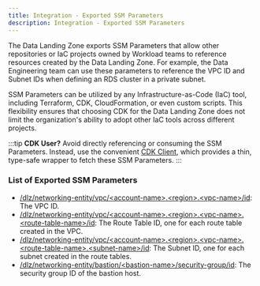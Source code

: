 ```yaml
---
title: Integration - Exported SSM Parameters
description: Integration - Exported SSM Parameters
---
```


The Data Landing Zone exports SSM Parameters that allow other repositories or IaC projects owned by Workload teams to
reference resources created by the Data Landing Zone. For example, the Data Engineering team can use these parameters
to reference the VPC ID and Subnet IDs when defining an RDS cluster in a private subnet.

SSM Parameters can be utilized by any Infrastructure-as-Code (IaC) tool, including Terraform, CDK, CloudFormation, or
even custom scripts. This flexibility ensures that choosing CDK for the Data Landing Zone does not limit the
organization's ability to adopt other IaC tools across different projects.

:::tip
**CDK User?** Avoid directly referencing or consuming the SSM Parameters. Instead, use the convenient
[CDK Client](cdk-client), which provides a thin, type-safe wrapper to fetch these SSM Parameters.
:::

### List of Exported SSM Parameters

- [/dlz/networking-entity/vpc/\<account-name\>.\<region\>.\<vpc-name\>/id](/components/networking/vpcs#exported-ssm-parameters):
The VPC ID.
- [/dlz/networking-entity/vpc/\<account-name\>.\<region\>.\<vpc-name\>.\<route-table-name\>/id](/components/networking/vpcs#exported-ssm-parameters):
The Route Table ID, one for each route table created in the VPC.
- [/dlz/networking-entity/vpc/\<account-name\>.\<region\>.\<vpc-name\>.\<route-table-name\>.\<subnet-name\>/id](/components/networking/vpcs#exported-ssm-parameters):
The Subnet ID, one for each subnet created in the route tables.
- [/dlz/networking-entity/bastion/\<bastion-name\>/security-group/id](/components/networking/bastion-hosts#exported-ssm-parameters):
The security group ID of the bastion host.